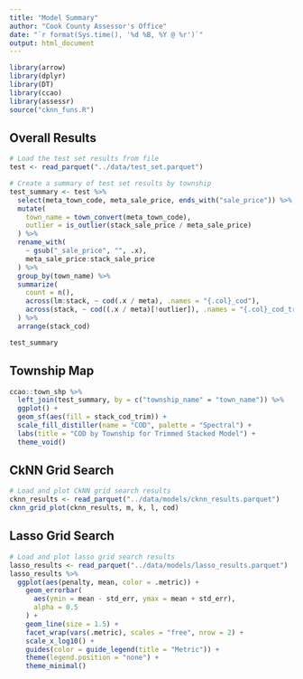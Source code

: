 ---
title: "Model Summary"
author: "Cook County Assessor's Office"
date: "`r format(Sys.time(), '%d %B, %Y @ %r')`"
output: html_document
---

```{r setup, include=FALSE}
library(arrow)
library(dplyr)
library(DT)
library(ccao)
library(assessr)
source("cknn_funs.R")
```

## Overall Results

```{r, message=FALSE}
# Load the test set results from file
test <- read_parquet("../data/test_set.parquet")

# Create a summary of test set results by township
test_summary <- test %>%
  select(meta_town_code, meta_sale_price, ends_with("sale_price")) %>%
  mutate(
    town_name = town_convert(meta_town_code),
    outlier = is_outlier(stack_sale_price / meta_sale_price)
  ) %>%
  rename_with(
    ~ gsub("_sale_price", "", .x),
    meta_sale_price:stack_sale_price
  ) %>%
  group_by(town_name) %>%
  summarize(
    count = n(),
    across(lm:stack, ~ cod(.x / meta), .names = "{.col}_cod"),
    across(stack, ~ cod((.x / meta)[!outlier]), .names = "{.col}_cod_trim")
  ) %>%
  arrange(stack_cod)

test_summary

```

## Township Map

```{r, message = FALSE, out.width='100%'}
ccao::town_shp %>%
  left_join(test_summary, by = c("township_name" = "town_name")) %>%
  ggplot() +
  geom_sf(aes(fill = stack_cod_trim)) +
  scale_fill_distiller(name = "COD", palette = "Spectral") +
  labs(title = "COD by Township for Trimmed Stacked Model") +
  theme_void()
```

## CkNN Grid Search

```{r, message = FALSE, out.width='100%'}
# Load and plot CkNN grid search results
cknn_results <- read_parquet("../data/models/cknn_results.parquet")
cknn_grid_plot(cknn_results, m, k, l, cod) 
```

## Lasso Grid Search

```{r, message = FALSE, out.width='100%'}
# Load and plot lasso grid search results
lasso_results <- read_parquet("../data/models/lasso_results.parquet")
lasso_results %>%
  ggplot(aes(penalty, mean, color = .metric)) +
    geom_errorbar(
      aes(ymin = mean - std_err, ymax = mean + std_err),
      alpha = 0.5
    ) +
    geom_line(size = 1.5) +
    facet_wrap(vars(.metric), scales = "free", nrow = 2) +
    scale_x_log10() +
    guides(color = guide_legend(title = "Metric")) +
    theme(legend.position = "none") +
    theme_minimal()
```

